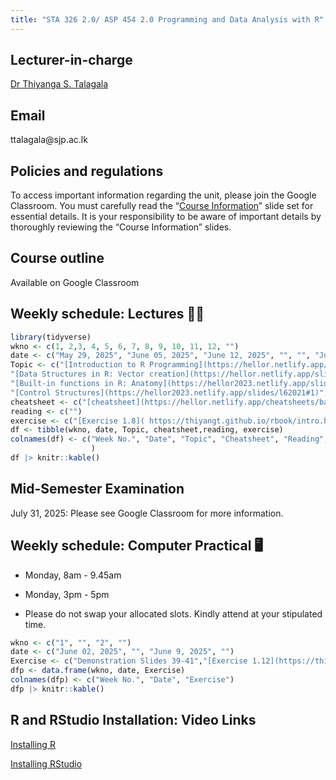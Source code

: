 ```yaml
---
title: "STA 326 2.0/ ASP 454 2.0 Programming and Data Analysis with R"
---
```


## Lecturer-in-charge

[Dr Thiyanga S. Talagala](https://thiyanga.netlify.app/)

## Email

ttalagala\@sjp.ac.lk

## Policies and regulations

To access important information regarding the unit, please join the Google Classroom. You must carefully read the “[Course Information](https://hellor.netlify.app/2021/week0onsite#1)” slide set for essential details. It is your responsibility to be aware of important details by thoroughly reviewing the “Course Information” slides.

## Course outline

Available on Google Classroom

## Weekly schedule: Lectures 👩‍🏫

```r
library(tidyverse)
wkno <- c(1, 2,3, 4, 5, 6, 7, 8, 9, 10, 11, 12, "")
date <- c("May 29, 2025", "June 05, 2025", "June 12, 2025", "", "", "June 19/26, 2025", "June 30, 2025", "July 17, 2025", "July 24, 2025", "July 31, 2025", "August 7, 2025", "August 14, 2025", "")
Topic <- c("[Introduction to R Programming](https://hellor.netlify.app/2021/week1/l12021#1)", 
"[Data Structures in R: Vector creation](https://hellor.netlify.app/slides/l22021#1)",
"[Built-in functions in R: Anatomy](https://hellor2023.netlify.app/slides/l32021#1)", "[Working with built-in functions in R](https://hellor2023.netlify.app/slides/l42022#1)-removed qplot (qplot() is now deprecated)",  "[User-defined functions](https://hellor.netlify.app/slides/l52021#1)",
"[Control Structures](https://hellor2023.netlify.app/slides/l62021#1)", "[RMarkdown](https://hellor.netlify.app/slides/hellor.rmarkdown#1)", "[Introduction to tidyverse](https://hellor.netlify.app/slides/l72021#1)", "[Data manipulation with dplyr](https://hellor.netlify.app/slides/l112021#1)", "Mid-Examination", "[Data Visualisation](https://hellor.netlify.app/slides/l122021#1)", "[Regression Analysis](https://hellor.netlify.app/slides/l132021#1)", "[Reshaping Data](https://hellor.netlify.app/slides/l102021#1)")
cheatsheet <- c("[cheatsheet](https://hellor.netlify.app/cheatsheets/baser.pdf)", "","", "", "", "", "", "", "","", "", "", "")
reading <- c("")
exercise <- c("[Exercise 1.8]( https://thiyangt.github.io/rbook/intro.html)", "Exercise 2.6", "", "", "", "", "", "","","","", "", "")
df <- tibble(wkno, date, Topic, cheatsheet,reading, exercise)
colnames(df) <- c("Week No.", "Date", "Topic", "Cheatsheet", "Reading", "Exercise"
                  )
df |> knitr::kable()
```

## Mid-Semester Examination

July 31, 2025: Please see Google Classroom for more information.

## Weekly schedule: Computer Practical 🖥️

-   Monday, 8am - 9.45am

-   Monday, 3pm - 5pm

-   Please do not swap your allocated slots. Kindly attend at your stipulated time.

```r
wkno <- c("1", "", "2", "")
date <- c("June 02, 2025", "", "June 9, 2025", "")
Exercise <- c("Demonstration Slides 39-41","[Exercise 1.12](https://thiyangt.github.io/rbook/intro.html)", "[Exercise 2.6](https://thiyangt.github.io/rbook/chap2.html)", "[Exercise 2.10-i](https://thiyangt.github.io/rbook/chap2.html)")
dfp <- data.frame(wkno, date, Exercise)
colnames(dfp) <- c("Week No.", "Date", "Exercise")
dfp |> knitr::kable()

```

## R and RStudio Installation: Video Links

[Installing R](https://www.youtube.com/watch?v=aRwxsAEoRzs&list=PL7Bw8wPdOZXlEVRbvYmP59SapfjfOy5pS&index=1)

[Installing RStudio](https://www.youtube.com/watch?v=Q1NRj2Dzdn0&t=18s)
